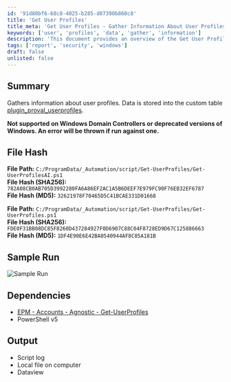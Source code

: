 ```yaml
---
id: '91d80bf6-68c8-4025-b285-d07390b860c8'
title: 'Get User Profiles'
title_meta: 'Get User Profiles - Gather Information About User Profiles'
keywords: ['user', 'profiles', 'data', 'gather', 'information']
description: 'This document provides an overview of the Get User Profiles script, which gathers information about user profiles and stores the data in a custom table. The script is not supported on Windows Domain Controllers or deprecated versions of Windows, and it includes details on file hashes, sample runs, dependencies, and output generated by the script.'
tags: ['report', 'security', 'windows']
draft: false
unlisted: false
---
```

## Summary

Gathers information about user profiles. Data is stored into the custom table [plugin_proval_userprofiles](https://proval.itglue.com/DOC-5078775-8476498).

**Not supported on Windows Domain Controllers or deprecated versions of Windows. An error will be thrown if run against one.**

## File Hash

**File Path:** `C:/ProgramData/_Automation/script/Get-UserProfiles/Get-UserProfilesAI.ps1`  
**File Hash (SHA256):** `782A08CB0AB705D3992280FA6A86EF2AC1A5B6DEEF7E979FC90F76EB32EF6787`  
**File Hash (MD5):** `32621978F70465D5C41BCAE331D01668`  

**File Path:** `C:/ProgramData/_Automation/script/Get-UserProfiles/Get-UserProfiles.ps1`  
**File Hash (SHA256):** `FDE0F31BB08DC85F8260D437284927F0D6907C88C04F8728ED9D67C125886663`  
**File Hash (MD5):** `1DF4E90E6E42BA0540944AF8C85A181B`  

## Sample Run

![Sample Run](../../../static/img/User-Profile---Get-Information/image_1.png)

## Dependencies

- [EPM - Accounts - Agnostic - Get-UserProfiles](https://proval.itglue.com/DOC-5078775-8475169)
- PowerShell v5

## Output

- Script log
- Local file on computer
- Dataview












